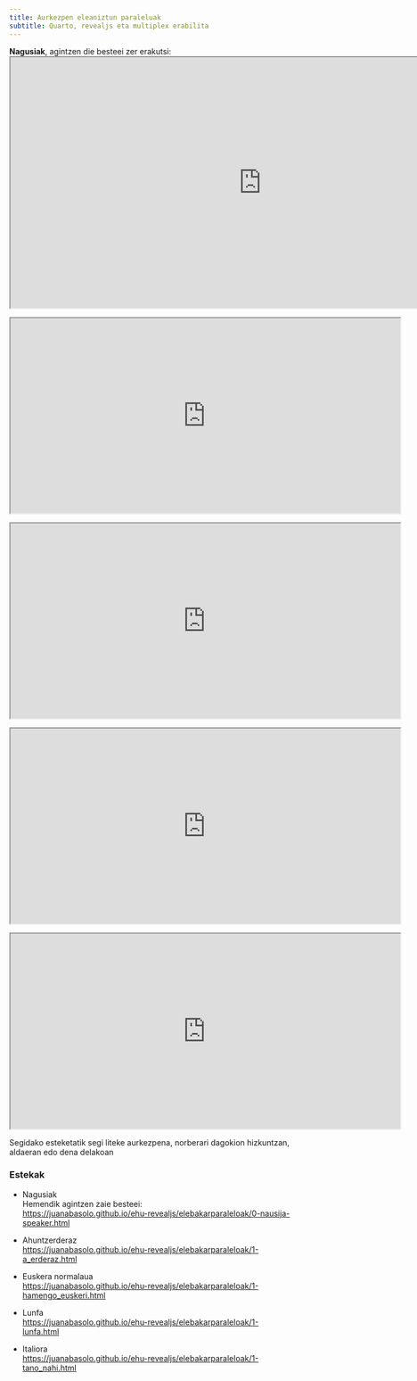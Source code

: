 ```yaml
---
title: Aurkezpen eleaniztun paraleluak
subtitle: Quarto, revealjs eta multiplex erabilita
---
```


**Nagusiak**, agintzen die besteei zer erakutsi:  
<iframe width="900" height="450" marginheight="0" marginwidth="0" src="https://juanabasolo.github.io/ehu-revealjs/elebakarparaleloak/0-nausija-speaker.html">
  Ez da ikusten? :_( 
</iframe>

<iframe width="700" height="350" marginheight="0" marginwidth="0" src="https://juanabasolo.github.io/ehu-revealjs/elebakarparaleloak/1-a_erderaz.html">
  Ez da ikusten? :_( 
</iframe> <iframe width="700" height="350" marginheight="0" marginwidth="0" src="https://juanabasolo.github.io/ehu-revealjs/elebakarparaleloak/1-hamengo_euskeri.html">
  Ez da ikusten? :_( 
</iframe>

<iframe width="700" height="350" marginheight="0" marginwidth="0" src="https://juanabasolo.github.io/ehu-revealjs/elebakarparaleloak/1-lunfa.html">
  Ez da ikusten? :_( 
</iframe> <iframe width="700" height="350" marginheight="0" marginwidth="0" src="https://juanabasolo.github.io/ehu-revealjs/elebakarparaleloak/1-tano_nahi.html">
  Ez da ikusten? :_( 
</iframe>

Segidako esteketatik segi liteke aurkezpena, norberari dagokion hizkuntzan, aldaeran edo dena delakoan


### Estekak

+ Nagusiak  
  Hemendik agintzen zaie besteei:  
  <https://juanabasolo.github.io/ehu-revealjs/elebakarparaleloak/0-nausija-speaker.html>

+ Ahuntzerderaz  
  <https://juanabasolo.github.io/ehu-revealjs/elebakarparaleloak/1-a_erderaz.html>

+ Euskera normalaua  
  <https://juanabasolo.github.io/ehu-revealjs/elebakarparaleloak/1-hamengo_euskeri.html>

+ Lunfa  
  <https://juanabasolo.github.io/ehu-revealjs/elebakarparaleloak/1-lunfa.html>

+ Italiora  
  <https://juanabasolo.github.io/ehu-revealjs/elebakarparaleloak/1-tano_nahi.html>